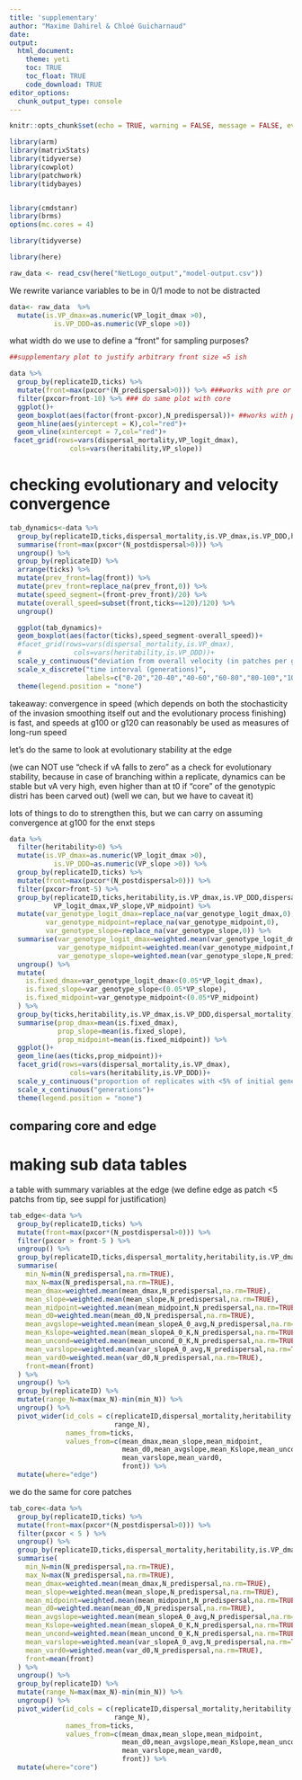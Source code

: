 ```yaml
---
title: 'supplementary'
author: "Maxime Dahirel & Chloé Guicharnaud"
date:
output:
  html_document:
    theme: yeti
    toc: TRUE
    toc_float: TRUE
    code_download: TRUE
editor_options:
  chunk_output_type: console
---
```


```r
knitr::opts_chunk$set(echo = TRUE, warning = FALSE, message = FALSE, eval = FALSE)
```

```r
library(arm)
library(matrixStats)
library(tidyverse)
library(cowplot)
library(patchwork)
library(tidybayes)


library(cmdstanr)
library(brms)
options(mc.cores = 4)

library(tidyverse)

library(here)
```



```r
raw_data <- read_csv(here("NetLogo_output","model-output.csv"))
```

We rewrite variance variables to be in 0/1 mode to not be distracted

```r
data<- raw_data  %>% 
  mutate(is.VP_dmax=as.numeric(VP_logit_dmax >0),
           is.VP_DDD=as.numeric(VP_slope >0))
```

what width do we use to define a "front" for sampling purposes?


```r
##supplementary plot to justify arbitrary front size =5 ish

data %>% 
  group_by(replicateID,ticks) %>% 
  mutate(front=max(pxcor*(N_predispersal>0))) %>% ###works with pre or post
  filter(pxcor>front-10) %>% ### do same plot with core
  ggplot()+
  geom_boxplot(aes(factor(front-pxcor),N_predispersal))+ ##works with pre or post
  geom_hline(aes(yintercept = K),col="red")+
  geom_vline(xintercept = 7,col="red")+
 facet_grid(rows=vars(dispersal_mortality,VP_logit_dmax),
               cols=vars(heritability,VP_slope))
```


# checking evolutionary and velocity convergence


```r
tab_dynamics<-data %>% 
  group_by(replicateID,ticks,dispersal_mortality,is.VP_dmax,is.VP_DDD,heritability) %>% 
  summarise(front=max(pxcor*(N_postdispersal>0))) %>% 
  ungroup() %>% 
  group_by(replicateID) %>% 
  arrange(ticks) %>% 
  mutate(prev_front=lag(front)) %>% 
  mutate(prev_front=replace_na(prev_front,0)) %>% 
  mutate(speed_segment=(front-prev_front)/20) %>% 
  mutate(overall_speed=subset(front,ticks==120)/120) %>% 
  ungroup()

  ggplot(tab_dynamics)+
  geom_boxplot(aes(factor(ticks),speed_segment-overall_speed))+
  #facet_grid(rows=vars(dispersal_mortality,is.VP_dmax),
  #             cols=vars(heritability,is.VP_DDD))+
  scale_y_continuous("deviation from overall velocity (in patches per generation)")+
  scale_x_discrete("time interval (generations)",
                   labels=c("0-20","20-40","40-60","60-80","80-100","100-120"))+
  theme(legend.position = "none")

```




takeaway: convergence in speed (which depends on both the stochasticity of the invasion smoothing itself out and the evolutionary process finishing) is fast, and speeds at g100 or g120 can reasonably be used as measures of long-run speed

let's do the same to look at evolutionary stability at the edge


(we can NOT use "check if vA falls to zero" as a check for evolutionary stability, because in case of branching within a replicate, dynamics can be stable but vA very high, even higher than at t0 if "core" of the genotypic distri has been carved out)
(well we can, but we have to caveat it)

lots of things to do to strengthen this, but we can carry on assuming convergence at g100 for the enxt steps

```r
data %>% 
  filter(heritability>0) %>% 
  mutate(is.VP_dmax=as.numeric(VP_logit_dmax >0),
           is.VP_DDD=as.numeric(VP_slope >0)) %>% 
  group_by(replicateID,ticks) %>% 
  mutate(front=max(pxcor*(N_postdispersal>0))) %>% 
  filter(pxcor>front-5) %>%  
  group_by(replicateID,ticks,heritability,is.VP_dmax,is.VP_DDD,dispersal_mortality,
           VP_logit_dmax,VP_slope,VP_midpoint) %>%
  mutate(var_genotype_logit_dmax=replace_na(var_genotype_logit_dmax,0),
         var_genotype_midpoint=replace_na(var_genotype_midpoint,0),
         var_genotype_slope=replace_na(var_genotype_slope,0)) %>% 
  summarise(var_genotype_logit_dmax=weighted.mean(var_genotype_logit_dmax,N_predispersal,na.rm=TRUE),
            var_genotype_midpoint=weighted.mean(var_genotype_midpoint,N_predispersal,na.rm=TRUE),
            var_genotype_slope=weighted.mean(var_genotype_slope,N_predispersal,na.rm=TRUE)) %>% 
  ungroup() %>% 
  mutate(
    is.fixed_dmax=var_genotype_logit_dmax<(0.05*VP_logit_dmax),
    is.fixed_slope=var_genotype_slope<(0.05*VP_slope),
    is.fixed_midpoint=var_genotype_midpoint<(0.05*VP_midpoint)
  ) %>% 
  group_by(ticks,heritability,is.VP_dmax,is.VP_DDD,dispersal_mortality) %>% 
  summarise(prop_dmax=mean(is.fixed_dmax),
            prop_slope=mean(is.fixed_slope),
            prop_midpoint=mean(is.fixed_midpoint)) %>% 
  ggplot()+
  geom_line(aes(ticks,prop_midpoint))+
  facet_grid(rows=vars(dispersal_mortality,is.VP_dmax),
               cols=vars(heritability,is.VP_DDD))+
  scale_y_continuous("proportion of replicates with <5% of initial genetic variation remaining at the edge")+
  scale_x_continuous("generations")+
  theme(legend.position = "none")
```


## comparing core and edge

# making sub data tables

a table with summary variables at the edge (we define edge as patch <5 patchs from tip, see suppl for justification)
```r
tab_edge<-data %>% 
  group_by(replicateID,ticks) %>% 
  mutate(front=max(pxcor*(N_postdispersal>0))) %>% 
  filter(pxcor > front-5 ) %>%
  ungroup() %>% 
  group_by(replicateID,ticks,dispersal_mortality,heritability,is.VP_dmax,is.VP_DDD) %>% 
  summarise(
    min_N=min(N_predispersal,na.rm=TRUE),
    max_N=max(N_predispersal,na.rm=TRUE),
    mean_dmax=weighted.mean(mean_dmax,N_predispersal,na.rm=TRUE),
    mean_slope=weighted.mean(mean_slope,N_predispersal,na.rm=TRUE),
    mean_midpoint=weighted.mean(mean_midpoint,N_predispersal,na.rm=TRUE),
    mean_d0=weighted.mean(mean_d0,N_predispersal,na.rm=TRUE),
    mean_avgslope=weighted.mean(mean_slopeA_0_avg,N_predispersal,na.rm=TRUE),
    mean_Kslope=weighted.mean(mean_slopeA_0_K,N_predispersal,na.rm=TRUE),
    mean_uncond=weighted.mean(mean_uncond_0_K,N_predispersal,na.rm=TRUE),
    mean_varslope=weighted.mean(var_slopeA_0_avg,N_predispersal,na.rm=TRUE),
    mean_vard0=weighted.mean(var_d0,N_predispersal,na.rm=TRUE),
    front=mean(front)
  ) %>% 
  ungroup() %>% 
  group_by(replicateID) %>% 
  mutate(range_N=max(max_N)-min(min_N)) %>% 
  ungroup() %>% 
  pivot_wider(id_cols = c(replicateID,dispersal_mortality,heritability,is.VP_dmax,is.VP_DDD,
                          range_N),
              names_from=ticks,
              values_from=c(mean_dmax,mean_slope,mean_midpoint,
                            mean_d0,mean_avgslope,mean_Kslope,mean_uncond,
                            mean_varslope,mean_vard0,
                            front)) %>% 
  mutate(where="edge")
```

we do the same for core patches

```r
tab_core<-data %>% 
  group_by(replicateID,ticks) %>% 
  mutate(front=max(pxcor*(N_postdispersal>0))) %>% 
  filter(pxcor < 5 ) %>%
  ungroup() %>% 
  group_by(replicateID,ticks,dispersal_mortality,heritability,is.VP_dmax,is.VP_DDD) %>% 
  summarise(
    min_N=min(N_predispersal,na.rm=TRUE),
    max_N=max(N_predispersal,na.rm=TRUE),
    mean_dmax=weighted.mean(mean_dmax,N_predispersal,na.rm=TRUE),
    mean_slope=weighted.mean(mean_slope,N_predispersal,na.rm=TRUE),
    mean_midpoint=weighted.mean(mean_midpoint,N_predispersal,na.rm=TRUE),
    mean_d0=weighted.mean(mean_d0,N_predispersal,na.rm=TRUE),
    mean_avgslope=weighted.mean(mean_slopeA_0_avg,N_predispersal,na.rm=TRUE),
    mean_Kslope=weighted.mean(mean_slopeA_0_K,N_predispersal,na.rm=TRUE),
    mean_uncond=weighted.mean(mean_uncond_0_K,N_predispersal,na.rm=TRUE),
    mean_varslope=weighted.mean(var_slopeA_0_avg,N_predispersal,na.rm=TRUE),
    mean_vard0=weighted.mean(var_d0,N_predispersal,na.rm=TRUE),
    front=mean(front)
  ) %>% 
  ungroup() %>% 
  group_by(replicateID) %>% 
  mutate(range_N=max(max_N)-min(min_N)) %>% 
  ungroup() %>% 
  pivot_wider(id_cols = c(replicateID,dispersal_mortality,heritability,is.VP_dmax,is.VP_DDD,
                          range_N),
              names_from=ticks,
              values_from=c(mean_dmax,mean_slope,mean_midpoint,
                            mean_d0,mean_avgslope,mean_Kslope,mean_uncond,
                            mean_varslope,mean_vard0,
                            front)) %>% 
  mutate(where="core")
```
